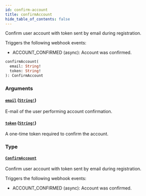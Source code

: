 ```yaml
---
id: confirm-account
title: confirmAccount
hide_table_of_contents: false
---
```


Confirm user account with token sent by email during registration.

Triggers the following webhook events:

- ACCOUNT_CONFIRMED (async): Account was confirmed.

```graphql
confirmAccount(
  email: String!
  token: String!
): ConfirmAccount
```

### Arguments

#### [`email`](#) ([`String!`](../../../developer/api-reference/scalars/string))

E-mail of the user performing account confirmation.

#### [`token`](#) ([`String!`](../../../developer/api-reference/scalars/string))

A one-time token required to confirm the account.

### Type

#### [`ConfirmAccount`](../../../developer/api-reference/objects/confirm-account)

Confirm user account with token sent by email during registration.

Triggers the following webhook events:

- ACCOUNT_CONFIRMED (async): Account was confirmed.
